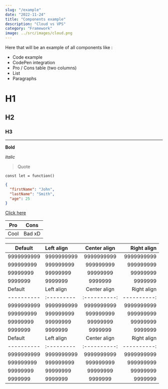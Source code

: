 ```yaml
---
slug: "/example"
date: "2022-11-24"
title: "Components example"
description: "Cloud vs VPS"
category: "Framework"
image: ../src/images/cloud.png
---
```



Here that will be an example of all components like :

- Code example
- CodePen integration
- Pro / Cons table (two columns)
- List
- Paragraphs

# H1

## H2

### H3

---

**Bold**

_italic_

> Quote

`const let = function()`

```json
{
  "firstName": "John",
  "lastName": "Smith",
  "age": 25
}
```

[Click here](http://google.fr)

| Pro  | Cons   |
| ---- | ------ |
| Cool | Bad xD |

| Default    | Left align | Center align | Right align |
| ---------- | :--------- | :----------: | ----------: |
| 9999999999 | 9999999999 |  9999999999  |  9999999999 |
| 999999999  | 999999999  |  999999999   |   999999999 |
| 99999999   | 99999999   |   99999999   |    99999999 |
| 9999999    | 9999999    |   9999999    |     9999999 |
| Default    | Left align | Center align | Right align |
| ---------- | :--------- | :----------: | ----------: |
| 9999999999 | 9999999999 |  9999999999  |  9999999999 |
| 999999999  | 999999999  |  999999999   |   999999999 |
| 99999999   | 99999999   |   99999999   |    99999999 |
| 9999999    | 9999999    |   9999999    |     9999999 |
| Default    | Left align | Center align | Right align |
| ---------- | :--------- | :----------: | ----------: |
| 9999999999 | 9999999999 |  9999999999  |  9999999999 |
| 999999999  | 999999999  |  999999999   |   999999999 |
| 99999999   | 99999999   |   99999999   |    99999999 |
| 9999999    | 9999999    |   9999999    |     9999999 |

<Codepen hash="RwgXNxd" />
